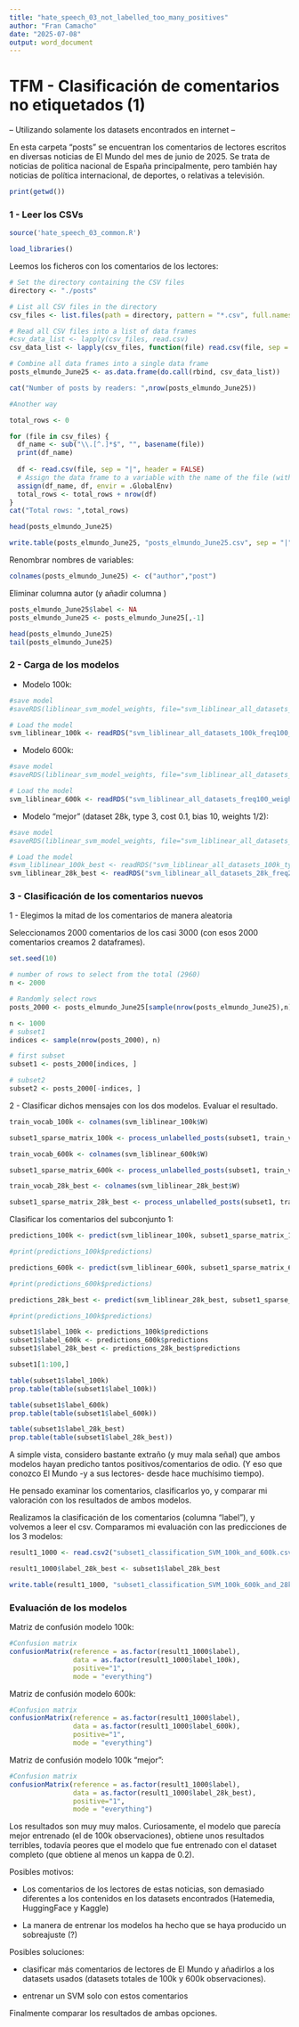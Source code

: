 ```yaml
---
title: "hate_speech_03_not_labelled_too_many_positives"
author: "Fran Camacho"
date: "2025-07-08"
output: word_document
---
```




# TFM - Clasificación de comentarios no etiquetados (1)

-- Utilizando solamente los datasets encontrados en internet --

En esta carpeta "posts" se encuentran los comentarios de lectores escritos en diversas noticias
de El Mundo del mes de junio de 2025. Se trata de noticias de politica nacional de España principalmente,
pero también hay noticias de política internacional, de deportes, o relativas a televisión.


```r
print(getwd())
```


### 1 - Leer los CSVs


```r
source('hate_speech_03_common.R')
```


```r
load_libraries()
```



Leemos los ficheros con los comentarios de los lectores:


```r
# Set the directory containing the CSV files
directory <- "./posts"

# List all CSV files in the directory
csv_files <- list.files(path = directory, pattern = "*.csv", full.names = TRUE)

# Read all CSV files into a list of data frames
#csv_data_list <- lapply(csv_files, read.csv)
csv_data_list <- lapply(csv_files, function(file) read.csv(file, sep = "|", header = FALSE))

# Combine all data frames into a single data frame
posts_elmundo_June25 <- as.data.frame(do.call(rbind, csv_data_list))

cat("Number of posts by readers: ",nrow(posts_elmundo_June25))
```

```r
#Another way

total_rows <- 0

for (file in csv_files) {
  df_name <- sub("\\.[^.]*$", "", basename(file))
  print(df_name)
    
  df <- read.csv(file, sep = "|", header = FALSE)
  # Assign the data frame to a variable with the name of the file (without extension)
  assign(df_name, df, envir = .GlobalEnv)
  total_rows <- total_rows + nrow(df)
}
cat("Total rows: ",total_rows)
```


```r
head(posts_elmundo_June25)
```


```r
write.table(posts_elmundo_June25, "posts_elmundo_June25.csv", sep = "|")
```


Renombrar nombres de variables:

```r
colnames(posts_elmundo_June25) <- c("author","post")
```


Eliminar columna autor (y añadir columna )


```r
posts_elmundo_June25$label <- NA
posts_elmundo_June25 <- posts_elmundo_June25[,-1]
```


```r
head(posts_elmundo_June25)
tail(posts_elmundo_June25)
```


### 2 - Carga de los modelos


- Modelo 100k:

```r
#save model
#saveRDS(liblinear_svm_model_weights, file="svm_liblinear_all_datasets_100k_freq100_weights_1_2.rds")

# Load the model
svm_liblinear_100k <- readRDS("svm_liblinear_all_datasets_100k_freq100_weights_1_2.rds")
```


- Modelo 600k:

```r
#save model
#saveRDS(liblinear_svm_model_weights, file="svm_liblinear_all_datasets_freq100_weights_1_3.rds")

# Load the model
svm_liblinear_600k <- readRDS("svm_liblinear_all_datasets_freq100_weights_1_3.rds")
```


- Modelo "mejor" (dataset 28k, type 3, cost 0.1, bias 10, weights 1/2):  

```r
#save model
#saveRDS(liblinear_svm_model_weights, file="svm_liblinear_all_datasets_100k_freq100_weights_1_2.rds")

# Load the model
#svm_liblinear_100k_best <- readRDS("svm_liblinear_all_datasets_100k_type2_freq50_cost01_bias10_weights_1_2.rds") -> kappa = 0.0671
svm_liblinear_28k_best <- readRDS("svm_liblinear_all_datasets_28k_freq20_cost01_bias10_weights_1_2.rds")

```


### 3 - Clasificación de los comentarios nuevos


1 - Elegimos la mitad de los comentarios de manera aleatoria

Seleccionamos 2000 comentarios de los casi 3000 (con esos 2000 comentarios creamos 2 dataframes).

```r
set.seed(10)

# number of rows to select from the total (2960)
n <- 2000  

# Randomly select rows
posts_2000 <- posts_elmundo_June25[sample(nrow(posts_elmundo_June25),n), ]

n <- 1000
# subset1
indices <- sample(nrow(posts_2000), n)

# first subset
subset1 <- posts_2000[indices, ]

# subset2
subset2 <- posts_2000[-indices, ]

```



2 - Clasificar dichos mensajes con los dos modelos. Evaluar el resultado.


```r
train_vocab_100k <- colnames(svm_liblinear_100k$W)

subset1_sparse_matrix_100k <- process_unlabelled_posts(subset1, train_vocab_100k)
```

```r
train_vocab_600k <- colnames(svm_liblinear_600k$W)

subset1_sparse_matrix_600k <- process_unlabelled_posts(subset1, train_vocab_600k)
```


```r
train_vocab_28k_best <- colnames(svm_liblinear_28k_best$W)

subset1_sparse_matrix_28k_best <- process_unlabelled_posts(subset1, train_vocab_28k_best)
```


Clasificar los comentarios del subconjunto 1:

```r

predictions_100k <- predict(svm_liblinear_100k, subset1_sparse_matrix_100k)

#print(predictions_100k$predictions)
```

```r

predictions_600k <- predict(svm_liblinear_600k, subset1_sparse_matrix_600k)

#print(predictions_600k$predictions)
```

```r

predictions_28k_best <- predict(svm_liblinear_28k_best, subset1_sparse_matrix_28k_best)

#print(predictions_100k$predictions)
```

```r
subset1$label_100k <- predictions_100k$predictions
subset1$label_600k <- predictions_600k$predictions
subset1$label_28k_best <- predictions_28k_best$predictions
```


```r
subset1[1:100,]
```

```r
table(subset1$label_100k)
prop.table(table(subset1$label_100k))
```


```r
table(subset1$label_600k)
prop.table(table(subset1$label_600k))
```


```r
table(subset1$label_28k_best)
prop.table(table(subset1$label_28k_best))
```

A simple vista, considero bastante extraño (y muy mala señal) que ambos modelos hayan predicho tantos positivos/comentarios de odio.
(Y eso que conozco El Mundo -y a sus lectores- desde hace muchísimo tiempo).

He pensado examinar los comentarios, clasificarlos yo, y comparar mi valoración con los resultados de ambos modelos.




Realizamos la clasificación de los comentarios (columna "label"), y volvemos a leer el csv.
Comparamos mi evaluación con las predicciones de los 3 modelos:


```r
result1_1000 <- read.csv2("subset1_classification_SVM_100k_and_600k.csv", sep = "|", header = TRUE)
```


```r
result1_1000$label_28k_best <- subset1$label_28k_best

write.table(result1_1000, "subset1_classification_SVM_100k_600k_and_28kbest.csv", sep = "|")
```


### Evaluación de los modelos

Matriz de confusión modelo 100k:

```r
#Confusion matrix
confusionMatrix(reference = as.factor(result1_1000$label), 
                data = as.factor(result1_1000$label_100k), 
                positive="1", 
                mode = "everything")
```


Matriz de confusión modelo 600k:

```r
#Confusion matrix
confusionMatrix(reference = as.factor(result1_1000$label), 
                data = as.factor(result1_1000$label_600k), 
                positive="1", 
                mode = "everything")
```

Matriz de confusión modelo 100k "mejor":

```r
#Confusion matrix
confusionMatrix(reference = as.factor(result1_1000$label), 
                data = as.factor(result1_1000$label_28k_best), 
                positive="1", 
                mode = "everything")
```



Los resultados son muy muy malos. Curiosamente, el modelo que parecía mejor entrenado (el de 100k observaciones),
obtiene unos resultados terribles, todavía peores que el modelo que fue entrenado con el dataset completo (que obtiene al menos un kappa de 0.2). 


Posibles motivos:

- Los comentarios de los lectores de estas noticias, son demasiado diferentes a los contenidos en los datasets encontrados (Hatemedia, HuggingFace y Kaggle)

- La manera de entrenar los modelos ha hecho que se haya producido un sobreajuste (?)


Posibles soluciones:

- clasificar más comentarios de lectores de El Mundo y añadirlos a los datasets usados (datasets totales de 100k y 600k observaciones).

- entrenar un SVM solo con estos comentarios



Finalmente comparar los resultados de ambas opciones.





